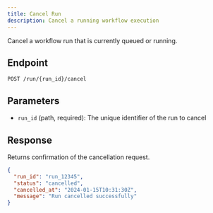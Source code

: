 ```yaml
---
title: Cancel Run
description: Cancel a running workflow execution
---
```


Cancel a workflow run that is currently queued or running.

## Endpoint

```
POST /run/{run_id}/cancel
```

## Parameters

- `run_id` (path, required): The unique identifier of the run to cancel

## Response

Returns confirmation of the cancellation request.

```json
{
  "run_id": "run_12345",
  "status": "cancelled",
  "cancelled_at": "2024-01-15T10:31:30Z",
  "message": "Run cancelled successfully"
}
```
